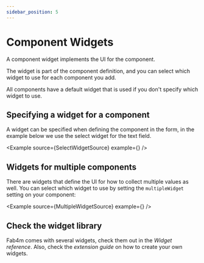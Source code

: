 ```yaml
---
sidebar_position: 5
---
```



# Component Widgets

A component widget implements the UI for the component.

The widget is part of the component definition, and you can select which
widget to use for each component you add.

All components have a default widget that is used if you don't specify which widget
to use.

## Specifying a widget for a component

A widget can be specified when defining the component in the form, in the example
below we use the select widget for the text field.

<Example source={SelectWidgetSource} example={<SelectWidget />} />

## Widgets for multiple components

There are widgets that define the UI for how to collect multiple values as well.
You can select which widget to use by setting the `multipleWidget` setting on your component:

<Example source={MultipleWidgetSource} example={<MultipleWidget />} />

## Check the widget library

Fab4m comes with several widgets, check them out in the *Widget reference*. Also, check the *extension guide* on how to create your own widgets.

